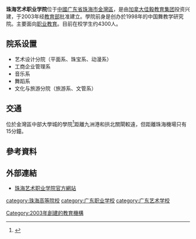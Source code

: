 {{Infobox School
| name        = 珠海艺术职业学院
| other_name  = Zhuhai Art College（ZAC）
| image       = 
| motto       = 严谨、和谐、务实、创新
| established = 2003年
| type        = 
| religion    = 
| affiliation = 
| district    = {{CHN}}[[广东省|广东省]][[珠海市|珠海市]]
| grades      = 
| president   = 
| principal   = 叶深南
| dean        = 
| college     = 
| house       = 
| sc          =
| cs          =
| faculty     =
| staff       = 
| students    = 
| athletics   = 
| conference  = 
| colors      = 
| mascot      = 
| magazine    = 
| free_label  = 
| free_text   = 
| free_label2 = 
| free_text2  = 
| free_label3 = 
| free_text3  = 
| address     = [[珠海市|珠海市]][[金湾区|金湾区]]广安路2号
| tel         = 
| fax         = 
| mail        = 
| website     = http://www.zhac.net/
}}
'''珠海艺术职业学院'''位于[[中國|中國]][[广东省|广东省]][[珠海市|珠海市]][[金灣區|金灣區]]，是由[[加拿大佳毅教育集团|加拿大佳毅教育集团]]投资兴建，于2003年经[[中华人民共和国教育部|教育部]]批准建立。學院前身是创办於1998年的中国舞教学研究院{{r|zhac}}。主要面向[[职业教育|职业教育]]。目前在校学生约4300人。

==院系设置==
*艺术设计分院（平面系、珠宝系、动漫系）
*工商企业管理系
*音乐系
*舞蹈系
*文化与旅游分院（旅游系、文管系）

==交通==
位於金灣區中部大學城的學院<ref name="shuobo114">{{cite web |url=http://www.shuobo114.com/Zpyx/zhysxy/ |title=珠海艺术职业学院2019年度教师招聘计划 |work=中国硕博人才网  |access-date=2019-06-29 |language=zh-hans |archive-date=2019-06-29 |archive-url=https://web.archive.org/web/20190629075355/http://www.shuobo114.com/Zpyx/zhysxy/ |dead-url=no }}</ref>距離九洲港和拱北關閘較遠，但距離珠海機場只有15分鐘{{r|zhac}}。

==參考資料==
{{reflist|refs=
<ref name="zhac">{{cite web |url=http://zhac.net/ArtWeb/about.aspx?alias=xxjj |title=学校简介 |work=珠海艺术职业学院 |access-date=2019-06-29 |language=zh-hans }}</ref>
}}

==外部連結==
*[http://www.zhac.net/ 珠海艺术职业学院官方網站] {{Wayback|url=http://www.zhac.net/ |date=20140927094823 }}
{{广东高等院校}}
{{珠海市高等院校}}
{{民办大学}}
[[category:珠海高等院校|category:珠海高等院校]]
[[category:广东职业学校|category:广东职业学校]]
[[category:广东艺术学校|category:广东艺术学校]]
[[Category:2003年創建的教育機構|Category:2003年創建的教育機構]]
{{大学小作品}}